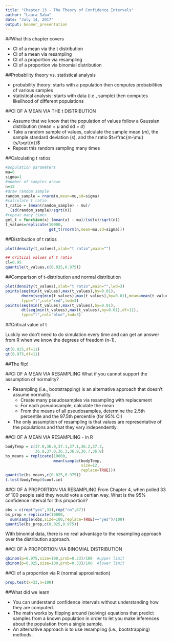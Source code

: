 ```yaml
---
title: "Chapter 13 - The Theory of Confidence Intervals"
author: "Laura Saba"
date: "July 14, 2017"
output: beamer_presentation
---
```


##What this chapter covers

- CI of a mean via the t distribution
- CI of a mean via resampling
- CI of a proportion via resampling
- CI of a proportion via binomial distribution

##Probability theory vs. statistical analysis

- probability theory: starts with a population then computes probabilities of various samples
- statistical analysis: starts with data (i.e., sample) then computes likelihood of different populations

##CI OF A MEAN VIA THE t DISTRIBUTION

- Assume that we know that the population of values follow a Gaussian distribution (mean = $\mu$ and sd = $\sigma$)
- Take a random sample of values, calculate the sample mean ($m$), the sample standard deviation ($s$), and the $t$ ratio $t=\frac{m-\mu}{s/\sqrt{n}}$
- Repeat this random sampling many times

##Calculating t ratios
```r
#population parameters
mu=0
sigma=1
#number of samples drawn
n=12
#draw random sample
random_sample = rnorm(n,mean=mu,sd=sigma)
#calculate t ratio
t_ratio = (mean(random_sample) - mu)/
  (sd(random_sample)/sqrt(n))
#repeat many times
get_t = function(x) (mean(x) - mu)/(sd(x)/sqrt(n))
t_values=replicate(10000, 
                   get_t(rnorm(n,mean=mu,sd=sigma)))
```

##Distribution of t ratios
```r
plot(density(t_values),xlab="t ratio",main="")
```

```r
## Critical values of t ratio
cl=0.95
quantile(t_values,c(0.025,0.975))
```

##Comparison of t-distribution and normal distribution

```r
plot(density(t_values),xlab="t ratio",main="",lwd=3)
points(seq(min(t_values),max(t_values),by=0.01),
       dnorm(seq(min(t_values),max(t_values),by=0.01),mean=mean(t_values),sd=sd(t_values)),
       type="l",col="red",lwd=3)
points(seq(min(t_values),max(t_values),by=0.01),
       dt(seq(min(t_values),max(t_values),by=0.01),df=11),
       type="l",col="blue",lwd=3)


```


##Critical value of t

Luckily we don't need to do simulation every time and can get an answer from R when we know the degrees of freedom (n-1).
```r
qt(0.025,df=11)
qt(0.975,df=11)
```

##The flip!

##CI OF A MEAN VIA RESAMPLING
What if you cannot support the assumption of normality?

- Resampling (i.e., bootstrapping) is an alternative approach that doesn't assume normality.
    - Create many pseudosamples via resampling with replacement
    - For each pseudosample, calculate the mean
    - From the means of all pseudosamples, determine the 2.5th percentile and the 97.5th percentile (for 95% CI)
- The only assumption of resampling is that values are representative of the populations and that they vary independently.

##CI OF A MEAN VIA RESAMPLING - in R

```r
bodyTemp = c(37.0,36.0,37.1,37.1,36.2,37.3,
             36.8,37.0,36.3,36.9,36.7,36.8)
bs_means = replicate(10000,
                     mean(sample(bodyTemp,
                                 size=12,
                                 replace=TRUE)))
quantile(bs_means,c(0.025,0.975))
t.test(bodyTemp)$conf.int
```


##CI OF A PROPORTION VIA RESAMPLING
From Chapter 4, when polled 33 of 100 people said they would vote a certian way.  What is the 95% confidence interval for this proportion?

```r
obs = c(rep("yes",33),rep("no",67))
bs_prop = replicate(10000,
  sum(sample(obs,size=100,replace=TRUE)=="yes")/100)
quantile(bs_prop,c(0.025,0.975))
```

With binomial data, there is no real advantage to the resampling approach over the distribution approach.

##CI OF A PROPORTION VIA BINOMIAL DISTRIBUTION

```r
qbinom(p=0.975,size=100,prob=0.33)/100  #upper limit
qbinom(p=0.025,size=100,prob=0.33)/100  #lower limit
```

##CI of a proportion via R (normal approximation)

```r
prop.test(x=33,n=100)
```


##What did we learn

- You can understand confidence intervals without understanding how they are computed.
- The math works by flipping around (solving) equations that predict samples from a known population in order to let you make inferences about the population from a single sample.
- An alternative approach is to use resampling (i.e., bootstrapping) methods.

